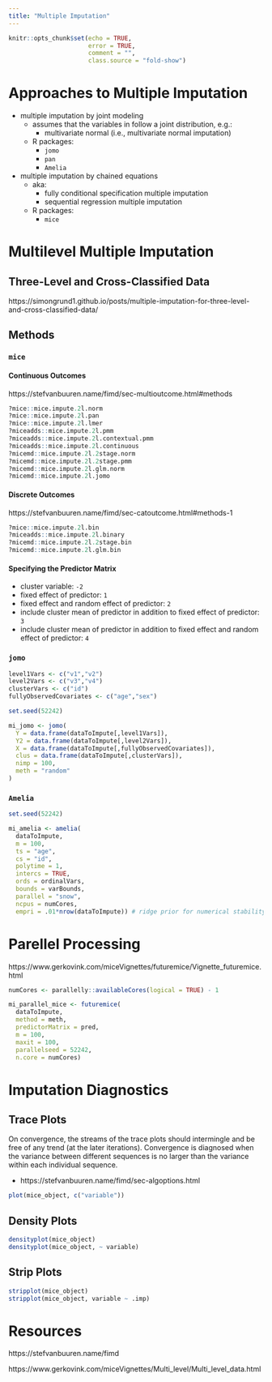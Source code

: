```yaml
---
title: "Multiple Imputation"
---
```


```r
knitr::opts_chunk$set(echo = TRUE,
                      error = TRUE,
                      comment = "",
                      class.source = "fold-show")
```

# Approaches to Multiple Imputation

- multiple imputation by joint modeling
    - assumes that the variables in follow a joint distribution, e.g.:
        - multivariate normal (i.e., multivariate normal imputation)
    - R packages:
        - `jomo`
        - `pan`
        - `Amelia`
- multiple imputation by chained equations
    - aka:
        - fully conditional specification multiple imputation
        - sequential regression multiple imputation
    - R packages:
        - `mice`

# Multilevel Multiple Imputation

## Three-Level and Cross-Classified Data

https://simongrund1.github.io/posts/multiple-imputation-for-three-level-and-cross-classified-data/

## Methods

### `mice`

#### Continuous Outcomes

https://stefvanbuuren.name/fimd/sec-multioutcome.html#methods

```r
?mice::mice.impute.2l.norm
?mice::mice.impute.2l.pan
?mice::mice.impute.2l.lmer
?miceadds::mice.impute.2l.pmm
?miceadds::mice.impute.2l.contextual.pmm
?miceadds::mice.impute.2l.continuous
?micemd::mice.impute.2l.2stage.norm
?micemd::mice.impute.2l.2stage.pmm
?micemd::mice.impute.2l.glm.norm
?micemd::mice.impute.2l.jomo
```

#### Discrete Outcomes

https://stefvanbuuren.name/fimd/sec-catoutcome.html#methods-1

```r
?mice::mice.impute.2l.bin
?miceadds::mice.impute.2l.binary
?micemd::mice.impute.2l.2stage.bin
?micemd::mice.impute.2l.glm.bin
```

#### Specifying the Predictor Matrix

- cluster variable: `-2`
- fixed effect of predictor: `1`
- fixed effect and random effect of predictor: `2`
- include cluster mean of predictor in addition to fixed effect of predictor: `3`
- include cluster mean of predictor in addition to fixed effect and random effect of predictor: `4`

### `jomo`

```r
level1Vars <- c("v1","v2")
level2Vars <- c("v3","v4")
clusterVars <- c("id")
fullyObservedCovariates <- c("age","sex")

set.seed(52242)

mi_jomo <- jomo(
  Y = data.frame(dataToImpute[,level1Vars]),
  Y2 = data.frame(dataToImpute[,level2Vars]),
  X = data.frame(dataToImpute[,fullyObservedCovariates]),
  clus = data.frame(dataToImpute[,clusterVars]),
  nimp = 100,
  meth = "random"
)
```

### `Amelia`

```r
set.seed(52242)

mi_amelia <- amelia(
  dataToImpute,
  m = 100,
  ts = "age",
  cs = "id",
  polytime = 1,
  intercs = TRUE,
  ords = ordinalVars,
  bounds = varBounds,
  parallel = "snow",
  ncpus = numCores,
  empri = .01*nrow(dataToImpute)) # ridge prior for numerical stability
```

# Parellel Processing

https://www.gerkovink.com/miceVignettes/futuremice/Vignette_futuremice.html

```r
numCores <- parallelly::availableCores(logical = TRUE) - 1

mi_parallel_mice <- futuremice(
  dataToImpute,
  method = meth,
  predictorMatrix = pred,
  m = 100,
  maxit = 100,
  parallelseed = 52242,
  n.core = numCores)
```

# Imputation Diagnostics

## Trace Plots

On convergence, the streams of the trace plots should intermingle and be free of any trend (at the later iterations).
Convergence is diagnosed when the variance between different sequences is no larger than the variance within each individual sequence.

- https://stefvanbuuren.name/fimd/sec-algoptions.html

```r
plot(mice_object, c("variable"))
```

## Density Plots

```r
densityplot(mice_object)
densityplot(mice_object, ~ variable)
```

## Strip Plots

```r
stripplot(mice_object)
stripplot(mice_object, variable ~ .imp)
```

# Resources

https://stefvanbuuren.name/fimd

https://www.gerkovink.com/miceVignettes/Multi_level/Multi_level_data.html
